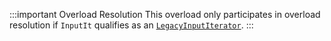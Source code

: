 :::important Overload Resolution
This overload only participates in overload resolution if `InputIt` qualifies as an [`LegacyInputIterator`](/docs/named_req/LegacyInputIterator).
:::
